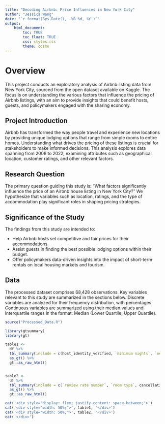 ```yaml
---
title: "Decoding Airbnb: Price Influences in New York City"
author: "Jessica Wang"
date: "`r format(Sys.Date(), '%B %d, %Y')`"
output: 
    html_document:
        toc: TRUE
        toc_float: TRUE
        css: styles.css
        theme: cosmo
---
```


# Overview

This project conducts an exploratory analysis of Airbnb listing data from New York City, sourced from the open dataset available on Kaggle. The focus is on understanding the various factors that influence the pricing of Airbnb listings, with an aim to provide insights that could benefit hosts, guests, and policymakers engaged with the sharing economy.

## Project Introduction

Airbnb has transformed the way people travel and experience new locations by providing unique lodging options that range from simple rooms to entire homes. Understanding what drives the pricing of these listings is crucial for stakeholders to make informed decisions. This analysis explores data spanning from 2008 to 2022, examining attributes such as geographical location, customer ratings, and other relevant factors.

## Research Question

The primary question guiding this study is: "What factors significantly influence the price of an Airbnb house listing in New York City?" We hypothesize that variables such as location, ratings, and the type of accommodation play significant roles in shaping pricing strategies.

## Significance of the Study

The findings from this study are intended to:

- Help Airbnb hosts set competitive and fair prices for their accommodations.
- Assist guests in finding the best possible lodging options within their budget.
- Offer policymakers data-driven insights into the impact of short-term rentals on local housing markets and tourism.

## Data

The processed dataset comprises 68,428 observations. Key variables relevant to this study are summarized in the sections below. Discrete variables are analyzed for their frequency distribution, with percentages. Continuous variables are summarized using their median values and interquartile ranges in the format: Median (Lower Quartile, Upper Quartile).

```r
source("Processed_Data.R")
```

```r
library(gtsummary)
library(gt)

table1 <- 
  df %>%
  tbl_summary(include = c(host_identity_verified, `minimum nights`, `neighbourhood group`, instant_bookable), label = c(host_identity_verified ~ "Host Verified", `minimum nights` ~ "Minimum Nights Requirement",  `neighbourhood group` ~ "Boroughs", instant_bookable~"Instant Bookable")) %>%
  as_gt() %>%
  gt::as_raw_html()


table2 <- 
  df %>%
  tbl_summary(include = c(`review rate number`, `room type`, cancellation_policy, `Construction year`, price, `service fee`,`number of reviews`, `availability 365`, `reviews per month`), label= c(`Construction year`~ "Construction Year", price~"Listing Price", `service fee`~ "Service Fee", `number of reviews`~"Total Number of Reviews", `availability 365`~"Number of Days This Listing is Available", `reviews per month`~"Reviews per Month", `review rate number`~"Ratings", `room type`~"Room Type", cancellation_policy~"Cancellation Policy")) %>% 
  as_gt() %>%
  gt::as_raw_html()

cat('<div style="display: flex; justify-content: space-between;">')
cat('<div style="width: 50%;">', table1, '</div>')
cat('<div style="width: 50%;">', table2, '</div>')
cat('</div>')
```

